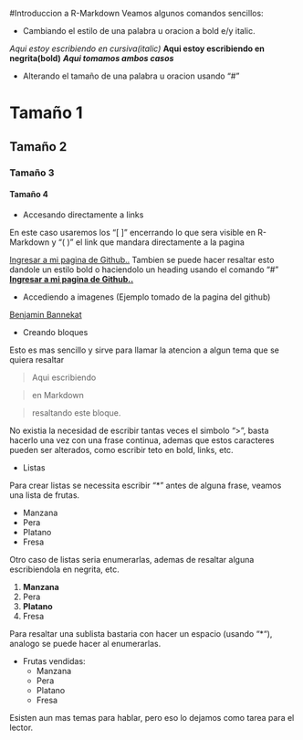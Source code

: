 #Introduccion a R-Markdown
Veamos algunos comandos sencillos:

- Cambiando el estilo de una palabra u oracion a bold e/y italic.

*Aqui estoy escribiendo en cursiva(italic)*
**Aqui estoy escribiendo en negrita(bold)**
***Aqui tomamos ambos casos***

- Alterando el tamaño de una palabra u oracion usando "#"

# Tamaño 1
## Tamaño 2
### Tamaño 3
#### Tamaño 4

- Accesando directamente a links

En este caso usaremos los "[ ]" encerrando lo que sera visible en R-Markdown y "( )" el link que mandara directamente a la pagina

[Ingresar a mi pagina de Github..](https://github.com/Carlos-Chauca/CursoR)
Tambien se puede hacer resaltar esto dandole un estilo bold o haciendolo un heading usando el comando "#"
[**Ingresar a mi pagina de Github..**](https://github.com/Carlos-Chauca/CursoR)

- Accediendo a imagenes (Ejemplo tomado de la pagina del github)

[Benjamin Bannekat](https://octodex.github.com/images/bannekat.png)

- Creando bloques

Esto es mas sencillo y sirve para llamar la atencion a algun tema que se quiera resaltar

> Aqui escribiendo

>en Markdown

>resaltando este bloque.

No existia la necesidad de escribir tantas veces el simbolo ">", basta hacerlo una vez con una frase continua, ademas que estos caracteres pueden ser alterados, como escribir teto en bold, links, etc.


- Listas

Para crear listas se necessita escribir "*" antes de alguna frase, veamos una lista de frutas.

* Manzana
* Pera
* Platano
* Fresa

Otro caso de listas seria enumerarlas, ademas de resaltar alguna escribiendola en negrita, etc.

1. **Manzana**
2. Pera
3. **Platano**
4. Fresa

Para resaltar una sublista bastaria con hacer un espacio (usando "*"), analogo se puede hacer al enumerarlas.

* Frutas vendidas:
	* Manzana
	* Pera
	* Platano
	* Fresa

Esisten aun mas temas para hablar, pero eso lo dejamos como tarea para el lector.


	

